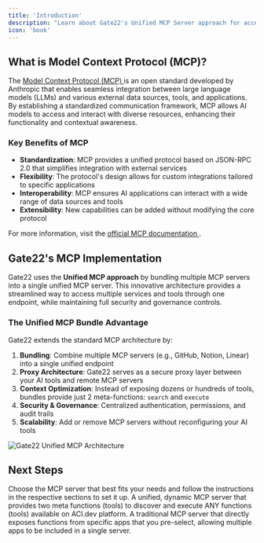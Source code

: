 ```yaml
---
title: 'Introduction'
description: "Learn about Gate22's Unified MCP Server approach for accessing multiple services through a single endpoint."
icon: 'book'
---
```


## What is Model Context Protocol (MCP)?

The [Model Context Protocol (MCP) <Icon icon="up-right-from-square"/>](https://modelcontextprotocol.io) is an open standard developed by Anthropic that enables seamless integration between large language models (LLMs) and various external data sources, tools, and applications. By establishing a standardized communication framework, MCP allows AI models to access and interact with diverse resources, enhancing their functionality and contextual awareness.

### Key Benefits of MCP

- **Standardization**: MCP provides a unified protocol based on JSON-RPC 2.0 that simplifies integration with external services
- **Flexibility**: The protocol's design allows for custom integrations tailored to specific applications
- **Interoperability**: MCP ensures AI applications can interact with a wide range of data sources and tools
- **Extensibility**: New capabilities can be added without modifying the core protocol

For more information, visit the [official MCP documentation <Icon icon="up-right-from-square"/>](https://modelcontextprotocol.io/docs).

## Gate22's MCP Implementation

Gate22 uses the **Unified MCP approach** by bundling multiple MCP servers into a single unified MCP server. This innovative architecture provides a streamlined way to access multiple services and tools through one endpoint, while maintaining full security and governance controls.

### The Unified MCP Bundle Advantage

Gate22 extends the standard MCP architecture by:

1. **Bundling**: Combine multiple MCP servers (e.g., GitHub, Notion, Linear) into a single unified endpoint
2. **Proxy Architecture**: Gate22 serves as a secure proxy layer between your AI tools and remote MCP servers
3. **Context Optimization**: Instead of exposing dozens or hundreds of tools, bundles provide just 2 meta-functions: `search` and `execute`
4. **Security & Governance**: Centralized authentication, permissions, and audit trails
5. **Scalability**: Add or remove MCP servers without reconfiguring your AI tools

<Frame>
  <img src="/images/platform/gate22-architecture-light-bg.svg" alt="Gate22 Unified MCP Architecture" />
</Frame>

## Next Steps

Choose the MCP server that best fits your needs and follow the instructions in the respective sections to set it up.
<CardGroup cols={2}>
  <Card title="Unified MCP Server" icon="circle-nodes" href="/mcp-servers/unified-server">
    A unified, dynamic MCP server that provides two meta functions (tools) to discover and execute ANY functions (tools) available on ACI.dev platform.
  </Card>
  <Card title="Apps MCP Server" icon="puzzle-piece" href="/mcp-servers/apps-server">
    A traditional MCP server that directly exposes functions from specific apps that you pre-select, allowing multiple apps to be included in a single server.
  </Card>
</CardGroup>